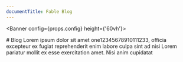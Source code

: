 ```yaml
---
documentTitle: Fable Blog
---
```



<Banner config={props.config} height={'60vh'}>
  <div style={{ maxWidth: '546px' }}>
    # Blog
    Lorem ipsum dolor sit amet one12345678910111233, officia excepteur ex fugiat reprehenderit enim labore culpa sint ad nisi Lorem pariatur mollit ex esse exercitation amet. Nisi anim cupidatat 
  </div>
  
  <AllPosts manifest={props.manifest} config={props.config} />
</Banner>
